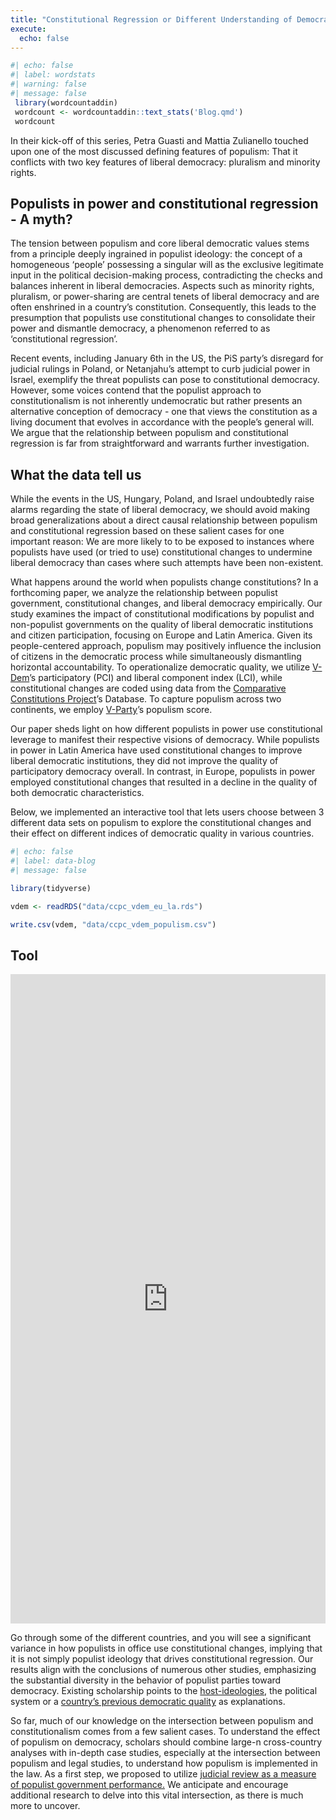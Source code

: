 ```yaml
---
title: "Constitutional Regression or Different Understanding of Democratic Constitutions?"
execute: 
  echo: false
---
```


```r
#| echo: false
#| label: wordstats
#| warning: false
#| message: false
 library(wordcountaddin)
 wordcount <- wordcountaddin::text_stats('Blog.qmd')
 wordcount
```

In their kick-off of this series, Petra Guasti and Mattia Zulianello touched upon one of the most discussed defining features of populism: That it conflicts with two key features of liberal democracy: pluralism and minority rights.

## Populists in power and constitutional regression - A myth?

The tension between populism and core liberal democratic values stems from a principle deeply ingrained in populist ideology: the concept of a homogeneous 'people' possessing a singular will as the exclusive legitimate input in the political decision-making process, contradicting the checks and balances inherent in liberal democracies. Aspects such as minority rights, pluralism, or power-sharing are central tenets of liberal democracy and are often enshrined in a country's constitution. Consequently, this leads to the presumption that populists use constitutional changes to consolidate their power and dismantle democracy, a phenomenon referred to as 'constitutional regression'.

Recent events, including January 6th in the US, the PiS party's disregard for judicial rulings in Poland, or Netanjahu's attempt to curb judicial power in Israel, exemplify the threat populists can pose to constitutional democracy. However, some voices contend that the populist approach to constitutionalism is not inherently undemocratic but rather presents an alternative conception of democracy - one that views the constitution as a living document that evolves in accordance with the people's general will. We argue that the relationship between populism and constitutional regression is far from straightforward and warrants further investigation.

## What the data tell us

While the events in the US, Hungary, Poland, and Israel undoubtedly raise alarms regarding the state of liberal democracy, we should avoid making broad generalizations about a direct causal relationship between populism and constitutional regression based on these salient cases for one important reason: We are more likely to to be exposed to instances where populists have used (or tried to use) constitutional changes to undermine liberal democracy than cases where such attempts have been non-existent.

What happens around the world when populists change constitutions? In a forthcoming paper, we analyze the relationship between populist government, constitutional changes, and liberal democracy empirically. Our study examines the impact of constitutional modifications by populist and non-populist governments on the quality of liberal democratic institutions and citizen participation, focusing on Europe and Latin America. Given its people-centered approach, populism may positively influence the inclusion of citizens in the democratic process while simultaneously dismantling horizontal accountability. To operationalize democratic quality, we utilize [V-Dem](https://v-dem.net/)'s participatory (PCI) and liberal component index (LCI), while constitutional changes are coded using data from the [Comparative Constitutions Project](https://comparativeconstitutionsproject.org/)'s Database. To capture populism across two continents, we employ [V-Party](https://www.v-dem.net/data/v-party-dataset/)'s populism score.

Our paper sheds light on how different populists in power use constitutional leverage to manifest their respective visions of democracy. While populists in power in Latin America have used constitutional changes to improve liberal democratic institutions, they did not improve the quality of participatory democracy overall. In contrast, in Europe, populists in power employed constitutional changes that resulted in a decline in the quality of both democratic characteristics.

Below, we implemented an interactive tool that lets users choose between 3 different data sets on populism to explore the constitutional changes and their effect on different indices of democratic quality in various countries.

```r
#| echo: false
#| label: data-blog
#| message: false

library(tidyverse)

vdem <- readRDS("data/ccpc_vdem_eu_la.rds")

write.csv(vdem, "data/ccpc_vdem_populism.csv")

```

## Tool

```{=html}
<iframe width="100%" height="1039.109375" frameborder="0"
  src="https://observablehq.com/embed/@jasminsworkspace/populism@1846?cells=viewof+source%2Cviewof+Dataset%2Cviewof+Vars%2Cviewof+Democracy%2Cplotfinal%2Clegend"></iframe>
```
<!-- To get a better sense of the changes of constitutional texts that happen under populist governments, we constructed indices for executive aggrandizement, judicial independence, political rights and social rights. Out of 89 constitutional changes under populist government, only 10 cases can be captured with these indices. -->

<!-- REFER TO RUTH-LOVELL ON IDEOLOGY! -->

Go through some of the different countries, and you will see a significant variance in how populists in office use constitutional changes, implying that it is not simply populist ideology that drives constitutional regression. Our results align with the conclusions of numerous other studies, emphasizing the substantial diversity in the behavior of populist parties toward democracy. Existing scholarship points to the [host-ideologies](https://www.cogitatiopress.com/politicsandgovernance/article/view/919), the political system or a [country's previous democratic quality](https://ejpr.onlinelibrary.wiley.com/doi/epdf/10.1111/1475-6765.12564) as explanations.

So far, much of our knowledge on the intersection between populism and constitutionalism comes from a few salient cases. To understand the effect of populism on democracy, scholars should combine large-n cross-country analyses with in-depth case studies, especially at the intersection between populism and legal studies, to understand how populism is implemented in the law. As a first step, we proposed to utilize [judicial review as a measure of populist government performance.](https://ejpr.onlinelibrary.wiley.com/doi/epdf/10.1111/1475-6765.12573) We anticipate and encourage additional research to delve into this vital intersection, as there is much more to uncover.

```{=html}
<!--
To explain the varying effect of populism on constitutional democracy, we need to consider the circumstances in which the populist parties govern as well as the respective party's main ideology. In many multi-party systems populists are not in government by themselves, but govern with a mainstream coalition partner who forces them to [moderate](https://muse.jhu.edu/article/230454). In a [case study of Austria](https://ejpr.onlinelibrary.wiley.com/doi/epdf/10.1111/1475-6765.12573), we examine whether the right-wing populist FPÖ (and its splinter BZÖ) crossed constitutional boundaries more often than non-populists. They never hid their hostility towards the Austrian Constitutional Court in cases it ruled against them, calling it, for example, a "carnival joke". Earlier manifestos by the party also included a concept for a judicial reform that would have curbed the judiciary's power. Still, the party was not more likely to initiate legislation that was invalidated by the Austrian Constitutional Court. We argue that this is because their coalition partner pressured them into moderation the policy proposals, under the watchful eye of the public. When populists are in office, we should never forget to watch the ones they are governing with. -->
```
